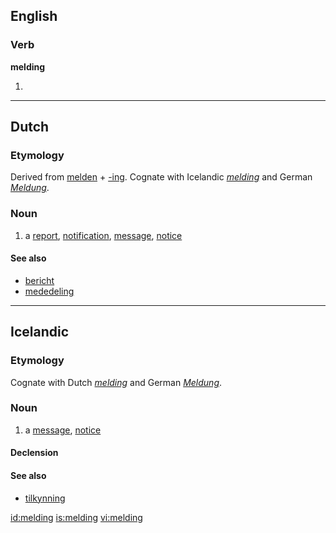 ==English==

===Verb===
'''melding'''

# {{present participle of|[[meld]]}}

----

==Dutch==

===Etymology===
Derived from [[melden]] + [[-ing#Dutch|-ing]]. Cognate with Icelandic ''[[#Icelandic|melding]]'' and German ''[[Meldung]]''.

===Noun===
{{infl|nl|noun|g=f}}

# a [[report]], [[notification]], [[message]], [[notice]]

====See also====
* [[bericht]]
* [[mededeling]]

----

==Icelandic==
===Etymology===
Cognate with Dutch ''[[#Dutch|melding]]'' and German ''[[Meldung]]''.

===Noun===
{{infl|is|noun|g=f}}

# a [[message]], [[notice]]


====Declension====
{{Icelandic declension kvk sb 02 u|melding}}

====See also====
* [[tilkynning]]

[[id:melding]]
[[is:melding]]
[[vi:melding]]
